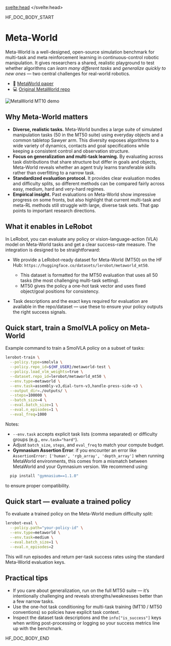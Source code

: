 <script lang="ts">
let fw: "pt" | "tf" = "pt";
onMount(() => {
    const urlParams = new URLSearchParams(window.location.search);
    fw = urlParams.get("fw") || "pt";
});
</script>
<svelte:head>
  <meta name="hf:doc:metadata" content={metadata} >
</svelte:head>

<!--HF DOCBUILD BODY START-->

HF_DOC_BODY_START

# Meta-World

Meta-World is a well-designed, open-source simulation benchmark for multi-task and meta reinforcement learning in continuous-control robotic manipulation. It gives researchers a shared, realistic playground to test whether algorithms can _learn many different tasks_ and _generalize quickly to new ones_ — two central challenges for real-world robotics.

- 📄 [MetaWorld paper](https://arxiv.org/pdf/1910.10897)
- 💻 [Original MetaWorld repo](https://github.com/Farama-Foundation/Metaworld)

![MetaWorld MT10 demo](https://meta-world.github.io/figures/ml45.gif)

## Why Meta-World matters

- **Diverse, realistic tasks.** Meta-World bundles a large suite of simulated manipulation tasks (50 in the MT50 suite) using everyday objects and a common tabletop Sawyer arm. This diversity exposes algorithms to a wide variety of dynamics, contacts and goal specifications while keeping a consistent control and observation structure.
- **Focus on generalization and multi-task learning.** By evaluating across task distributions that share structure but differ in goals and objects, Meta-World reveals whether an agent truly learns transferable skills rather than overfitting to a narrow task.
- **Standardized evaluation protocol.** It provides clear evaluation modes and difficulty splits, so different methods can be compared fairly across easy, medium, hard and very-hard regimes.
- **Empirical insight.** Past evaluations on Meta-World show impressive progress on some fronts, but also highlight that current multi-task and meta-RL methods still struggle with large, diverse task sets. That gap points to important research directions.

## What it enables in LeRobot

In LeRobot, you can evaluate any policy or vision-language-action (VLA) model on Meta-World tasks and get a clear success-rate measure. The integration is designed to be straightforward:

- We provide a LeRobot-ready dataset for Meta-World (MT50) on the HF Hub: `https://huggingface.co/datasets/lerobot/metaworld_mt50`.
  - This dataset is formatted for the MT50 evaluation that uses all 50 tasks (the most challenging multi-task setting).
  - MT50 gives the policy a one-hot task vector and uses fixed object/goal positions for consistency.

- Task descriptions and the exact keys required for evaluation are available in the repo/dataset — use these to ensure your policy outputs the right success signals.

## Quick start, train a SmolVLA policy on Meta-World

Example command to train a SmolVLA policy on a subset of tasks:

```bash
lerobot-train \
  --policy.type=smolvla \
  --policy.repo_id=${HF_USER}/metaworld-test \
  --policy.load_vlm_weights=true \
  --dataset.repo_id=lerobot/metaworld_mt50 \
  --env.type=metaworld \
  --env.task=assembly-v3,dial-turn-v3,handle-press-side-v3 \
  --output_dir=./outputs/ \
  --steps=100000 \
  --batch_size=4 \
  --eval.batch_size=1 \
  --eval.n_episodes=1 \
  --eval_freq=1000
```

Notes:

- `--env.task` accepts explicit task lists (comma separated) or difficulty groups (e.g., `env.task="hard"`).
- Adjust `batch_size`, `steps`, and `eval_freq` to match your compute budget.
- **Gymnasium Assertion Error**: if you encounter an error like
  `AssertionError: ['human', 'rgb_array', 'depth_array']` when running MetaWorld environments, this comes from a mismatch between MetaWorld and your Gymnasium version.
  We recommend using:

```bash
  pip install "gymnasium==1.1.0"
```

to ensure proper compatibility.

## Quick start — evaluate a trained policy

To evaluate a trained policy on the Meta-World medium difficulty split:

```bash
lerobot-eval \
  --policy.path="your-policy-id" \
  --env.type=metaworld \
  --env.task=medium \
  --eval.batch_size=1 \
  --eval.n_episodes=2
```

This will run episodes and return per-task success rates using the standard Meta-World evaluation keys.

## Practical tips

- If you care about generalization, run on the full MT50 suite — it’s intentionally challenging and reveals strengths/weaknesses better than a few narrow tasks.
- Use the one-hot task conditioning for multi-task training (MT10 / MT50 conventions) so policies have explicit task context.
- Inspect the dataset task descriptions and the `info["is_success"]` keys when writing post-processing or logging so your success metrics line up with the benchmark.


<!--HF DOCBUILD BODY END-->

HF_DOC_BODY_END

